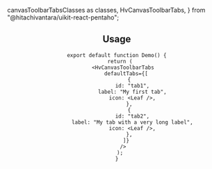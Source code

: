   canvasToolbarTabsClasses as classes,
  HvCanvasToolbarTabs,
} from "@hitachivantara/uikit-react-pentaho";


<Header
  params={{
    name: "ToolbarTabs",
    packageName: "pentaho",
    classes,
    componentPath: "Canvas/ToolbarTabs",
  }}
/>

## Usage

```tsx live
export default function Demo() {
  return (
    <HvCanvasToolbarTabs
      defaultTabs={[
        {
          id: "tab1",
          label: "My first tab",
          icon: <Leaf />,
        },
        {
          id: "tab2",
          label: "My tab with a very long label",
          icon: <Leaf />,
        },
      ]}
    />
  );
}
```
